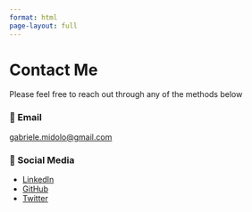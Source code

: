 ```yaml
---
format: html
page-layout: full
---
```


# Contact Me

Please feel free to reach out through any of the methods below

### 📧 Email

[gabriele.midolo\@gmail.com](mailto:gabriele.midolo@gmail.com)

### 💬 Social Media

-   [LinkedIn](https://www.linkedin.com/in/gabriele-midolo-a49a99158)
-   [GitHub](https://github.com/gmidolo)
-   [Twitter](https://x.com/gabriele_midolo)
